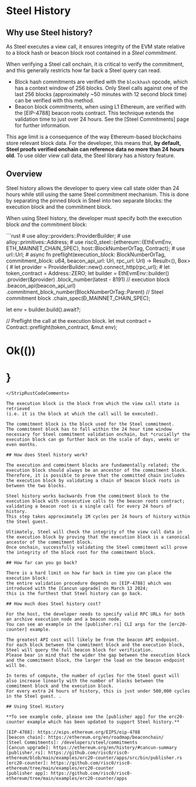 
# Steel History

## Why use Steel history?

As Steel executes a view call, it ensures integrity of the EVM state relative to a block hash or beacon block root contained in a _Steel commitment_.

When verifying a Steel call onchain, it is critical to verify the commitment, and this generally restricts how far back a Steel query can read.

* Block hash commitments are verified with the `blockhash` opcode, which has a context window of 256 blocks.
  Only Steel calls against one of the last 256 blocks (approximately ~50 minutes with 12 second block time) can be verified with this method.
* Beacon block commitments, when using L1 Ethereum, are verified with the [EIP-4788] beacon roots contract.
  This technique extends the validation time to just over 24 hours.
  See the [Steel Commitments] page for further information.

This age limit is a consequence of the way Ethereum-based blockchains store relevant block data.
For the developer, this means that, **by default, Steel proofs verified onchain can reference data no more than 24 hours old**.
To use older view call data, the Steel library has a history feature.

## Overview

Steel history allows the developer to query view call state older than 24 hours while still using the same Steel commitment mechanism.
This is done by separating the pinned block in Steel into two separate blocks: the execution block and the commitment block.

When using Steel history, the developer must specify both the execution block *and* the commitment block:

<StripRustCodeComments>
```rust
# use alloy::providers::ProviderBuilder;
# use alloy::primitives::Address;
# use risc0_steel::{ethereum::{EthEvmEnv, ETH_MAINNET_CHAIN_SPEC}, host::BlockNumberOrTag, Contract};
# use url::Url;
# async fn preflight(execution_block: BlockNumberOrTag, commitment_block: u64, beacon_api_url: Url, rpc_url: Url) -> Result<(), Box<dyn std::error::Error>> {
# let provider = ProviderBuilder::new().connect_http(rpc_url);
# let token_contract = Address::ZERO;
let builder = EthEvmEnv::builder()
    .provider(&provider)
    .block_number(latest - 8191) // execution block
    .beacon_api(beacon_api_url)
    .commitment_block_number(BlockNumberOrTag::Parent) // Steel commitment block
    .chain_spec(&ETH_MAINNET_CHAIN_SPEC);

let env = builder.build().await?;

// Preflight the call at the execution block.
let mut contract = Contract::preflight(token_contract, &mut env);
# Ok(())
# }
```
</StripRustCodeComments>

The execution block is the block from which the view call state is retrieved
(i.e. it is the block at which the call will be executed).

The commitment block is the block used for the Steel commitment.
The commitment block has to fall within the 24 hour time window necessary for Steel commitment validation onchain, but *crucially* the execution block can go further back on the scale of days, weeks or even months.

## How does Steel history work?

The execution and commitment blocks are fundamentally related; the execution block should always be an ancestor of the commitment block. Therefore, it is possible to prove that the committed chain includes the execution block by validating a chain of beacon block roots in between the two blocks.

Steel history works backwards from the commitment block to the execution block with consecutive calls to the beacon roots contract;
validating a beacon root is a single call for every 24 hours of history.
This step takes approximately 1M cycles per 24 hours of history within the Steel guest.

Ultimately, Steel will check the integrity of the view call data in the execution block by proving that the execution block is a canonical ancestor of the commitment block.
Once onchain, successfully validating the Steel commitment will prove the integrity of the block root for the commitment block.

## How far can you go back?

There is a hard limit on how far back in time you can place the execution block:
the entire validation procedure depends on [EIP-4788] which was introduced with the [Cancun upgrade] on March 13 2024;
this is the furthest that Steel history can go back.

## How much does Steel history cost?

For the host, the developer needs to specify valid RPC URLs for both an archive execution node and a beacon node.
You can see an example in the [publisher.rs] CLI args for the [erc20-counter] example.

The greatest API cost will likely be from the beacon API endpoint.
For each block between the commitment block and the execution block, Steel will query the full beacon block for verification.
Please bear in mind that the wider the gap between the execution block and the commitment block, the larger the load on the beacon endpoint will be.

In terms of compute, the number of cycles for the Steel guest will also increase linearly with the number of blocks between the commitment block and the execution block.
For every extra 24 hours of history, this is just under 500,000 cycles in the Steel guest. .

## Using Steel History

**To see example code, please see the [publisher app] for the erc20-counter example which has been updated to support Steel history.**

[EIP-4788]: https://eips.ethereum.org/EIPS/eip-4788
[beacon chain]: https://ethereum.org/en/roadmap/beaconchain/
[Steel Commitments]: /developers/steel/commitments
[Cancun upgrade]: https://ethereum.org/en/history/#cancun-summary
[publisher.rs]: https://github.com/risc0/risc0-ethereum/blob/main/examples/erc20-counter/apps/src/bin/publisher.rs
[erc20-counter]: https://github.com/risc0/risc0-ethereum/tree/main/examples/erc20-counter
[publisher app]: https://github.com/risc0/risc0-ethereum/tree/main/examples/erc20-counter/apps
